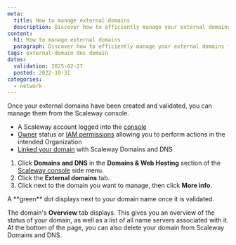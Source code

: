 ```yaml
---
meta:
  title: How to manage external domains
  description: Discover how to efficiently manage your external domains from the Scaleway console. Learn how to access domain information, verify domain status, manage name servers, and delete domains when necessary, all through the Domains and DNS dashboard.
content:
  h1: How to manage external domains
  paragraph: Discover how to efficiently manage your external domains from the Scaleway console. Learn how to access domain information, verify domain status, manage name servers, and delete domains when necessary, all through the Domains and DNS dashboard.
tags: external-domain dns domain
dates:
  validation: 2025-02-27
  posted: 2022-10-31
categories:
  - network
---
```




Once your external domains have been created and validated, you can manage them from the Scaleway console.

<Requirements />

- A Scaleway account logged into the [console](https://console.scaleway.com)
- [Owner](/iam/concepts/#owner) status or [IAM permissions](/iam/concepts/#permission) allowing you to perform actions in the intended Organization
- [Linked your domain](/domains-and-dns/how-to/add-external-domain/) with Scaleway Domains and DNS

1. Click **Domains and DNS** in the **Domains & Web Hosting** section of the [Scaleway console](https://console.scaleway.com) side menu.
2. Click the **External domains** tab.
3. Click <Icon name="more" /> next to the domain you want to manage, then click **More info**.
  <Lightbox image={image} alt="" />
  <Message type="note">
    A **green** dot displays next to your domain name once it is validated.
  </Message>

The domain's **Overview** tab displays. This gives you an overview of the status of your domain, as well as a list of all name servers associated with it. At the bottom of the page, you can also delete your domain from Scaleway Domains and DNS.

<Lightbox image={image2} alt="" />


